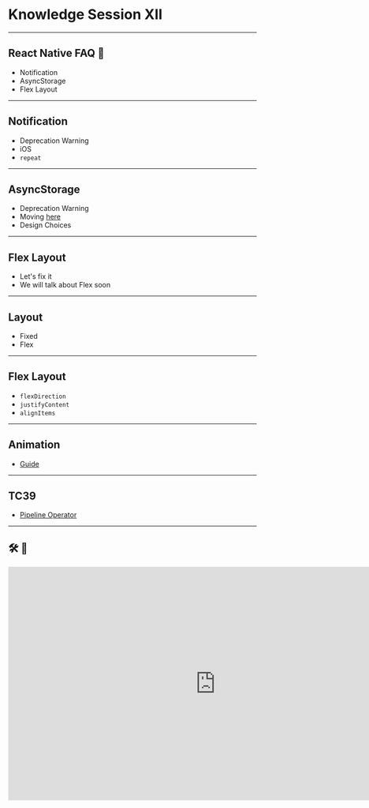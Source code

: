 
<Head>
    <title>Knowledge Session XII 🤯</title>
</Head>

# Knowledge Session XII

---

## React Native FAQ 🙈

-   Notification
-   AsyncStorage
-   Flex Layout

---

## Notification

-   Deprecation Warning
-   iOS
-   `repeat`

---

## AsyncStorage

-   Deprecation Warning
-   Moving [here](https://github.com/react-native-community/react-native-async-storage)
-   Design Choices

---

## Flex Layout

-   Let's fix it
-   We will talk about Flex soon

---

## Layout

-   Fixed
-   Flex

---

## Flex Layout

-   `flexDirection`
-   `justifyContent`
-   `alignItems`

---

## Animation

-   [Guide](https://facebook.github.io/react-native/docs/0.59/animations)

---

## TC39

-   [Pipeline Operator](https://github.com/tc39/proposal-pipeline-operator)

---

## 🛠 🛑

<iframe
    width="840"
    height="473"
    src="https://www.youtube.com/embed/"
    frameBorder="0"
    allow="accelerometer; autoplay; encrypted-media; gyroscope; picture-in-picture"
    allowFullScreen
/>

---

## Until Next Time 👋
